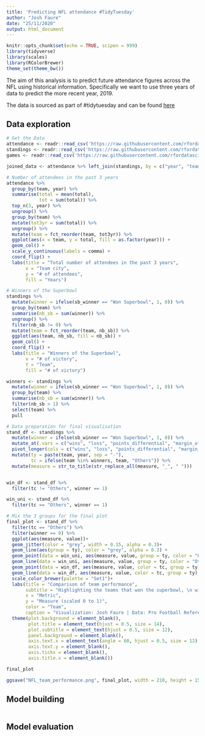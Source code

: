 ```yaml
---
title: 'Predicting NFL attendance #TidyTuesday'
author: "Josh Faure"
date: "25/11/2020"
output: html_document
---
```


```r
knitr::opts_chunk$set(echo = TRUE, scipen = 999)
library(tidyverse)
library(scales)
library(RColorBrewer)
theme_set(theme_bw())
```

The aim of this analysis is to predict future attendance figures across the NFL using historical information. Specifically we want to use three years of data to predict the more recent year, 2019.

The data is sourced as part of #tidytuesday and can be found [here](https://github.com/rfordatascience/tidytuesday/blob/master/data/2020/2020-02-04/readme.md)

## Data exploration

```r
# Get the Data
attendance <- readr::read_csv('https://raw.githubusercontent.com/rfordatascience/tidytuesday/master/data/2020/2020-02-04/attendance.csv')
standings <- readr::read_csv('https://raw.githubusercontent.com/rfordatascience/tidytuesday/master/data/2020/2020-02-04/standings.csv')
games <- readr::read_csv('https://raw.githubusercontent.com/rfordatascience/tidytuesday/master/data/2020/2020-02-04/games.csv')

joined_data <- attendance %>% left_join(standings, by = c("year", "team_name", "team"))
```

```r
# Number of attendees in the past 3 years
attendance %>%
  group_by(team, year) %>%
  summarise(total = mean(total),
            tot = sum(total)) %>%
  top_n(3, year) %>% 
  ungroup() %>%
  group_by(team) %>%
  mutate(tot3yr = sum(total)) %>%
  ungroup() %>%
  mutate(team = fct_reorder(team, tot3yr)) %>%
  ggplot(aes(x = team, y = total, fill = as.factor(year))) +
  geom_col() +
  scale_y_continuous(labels = comma) +
  coord_flip() +
  labs(title = "Total number of attendees in the past 3 years",
       x = "Team city",
       y = "# of attendees",
       fill = "Years")
```

```r
# Winners of the Superbowl
standings %>%
  mutate(winner = ifelse(sb_winner == "Won Superbowl", 1, 0)) %>%
  group_by(team) %>%
  summarise(nb_sb = sum(winner)) %>%
  ungroup() %>%
  filter(nb_sb != 0) %>%
  mutate(team = fct_reorder(team, nb_sb)) %>%
  ggplot(aes(team, nb_sb, fill = nb_sb)) +
  geom_col() +
  coord_flip() +
  labs(title = "Winners of the Superbowl",
       x = "# of victory",
       Y = "Team",
       fill = "# of victory")

winners <- standings %>%
  mutate(winner = ifelse(sb_winner == "Won Superbowl", 1, 0)) %>%
  group_by(team) %>%
  summarise(nb_sb = sum(winner)) %>%
  filter(nb_sb > 1) %>%
  select(team) %>%
  pull
```

```r
# Data preparation for final visualisation
stand_df <- standings %>%
  mutate(winner = ifelse(sb_winner == "Won Superbowl", 1, 0)) %>%
  mutate_at(.vars = c("wins", "loss", "points_differential", "margin_of_victory", "offensive_ranking", "defensive_ranking"), rescale) %>%
  pivot_longer(cols = c("wins", "loss", "points_differential", "margin_of_victory", "offensive_ranking", "defensive_ranking"), names_to = "measure", values_to = "value") %>%
  mutate(ty = paste(team, year, sep = "-"),
         tc = ifelse(team %in% winners, team, "Others")) %>%
  mutate(measure = str_to_title(str_replace_all(measure, "_", " ")))


win_df <- stand_df %>% 
  filter(tc != "Others", winner == 1)

win_uni <- stand_df %>% 
  filter(tc == "Others", winner == 1)
```

```r
# Mix the 3 groups for the final plot
final_plot <- stand_df %>%
  filter(tc == "Others") %>%
  filter(winner == 0) %>%
  ggplot(aes(measure, value))+
  geom_jitter(color = "grey", width = 0.15, alpha = 0.3)+
  geom_line(aes(group = ty), color = "grey", alpha = 0.2) +
  geom_point(data = win_uni, aes(measure, value, group = ty, color = "Other"), size = 2, alpha = 0.3)+
  geom_line(data = win_uni, aes(measure, value, group = ty, color = "Other"), size = 1, alpha = 0.3)+
  geom_point(data = win_df, aes(measure, value, color = tc, group = ty), size = 2)+
  geom_line(data = win_df, aes(measure, value, color = tc, group = ty), size = 1)+
  scale_color_brewer(palette = "Set1")+
  labs(title = "Comparison of team performance",
       subtitle = "Highlighting the teams that won the superbowl, \n with a focus on the teams who won more than once",
       x = "Metric",
       y = "Measure (scaled 0 to 1)",
       color = "Team",
       caption = "Visualization: Josh Faure | Data: Pro Football Reference | #tidytuesday")+
  theme(plot.background = element_blank(),
        plot.title = element_text(hjust = 0.5, size = 14),
        plot.subtitle = element_text(hjust = 0.5, size = 12),
        panel.background = element_blank(),
        axis.text.x = element_text(angle = 60, hjust = 0.5, size = 12),
        axis.text.y = element_blank(),
        axis.ticks = element_blank(),
        axis.title.x = element_blank())

final_plot

ggsave("NFL_team_performance.png", final_plot, width = 210, height = 150, units = "mm")
```


## Model building

```r

```


## Model evaluation

```r

```

